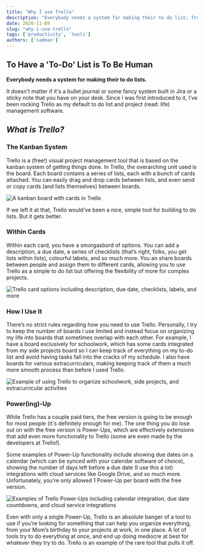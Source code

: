```yaml
---
title: "Why I use Trello"
description: "Everybody needs a system for making their to do list; Trello is mine."
date: 2020-11-09
slug: "why-i-use-trello"
tags: ['productivity', 'tools']
authors: ['sadman']
---
```



## To Have a 'To-Do' List is To Be Human

**Everybody needs a system for making their to do lists.**

It doesn't matter if it's a bullet journal or some fancy system built in Jira or a sticky note that you have on your desk. Since I was first introduced to it, I’ve been rocking Trello as my default to do list and project (read: life) management software.

## *What is Trello?*

### The Kanban System

Trello is a (free!) visual project management tool that is based on the kanban system of getting things done. In Trello, the overarching unit used is the board. Each board contains a series of lists, each  with a bunch of cards attached. You can easily drag and drop cards between lists, and even send or copy cards (and lists themselves) between boards.


<Image
  src={trellokanban}
  layout="constrained"
  alt="A kanban board with cards in Trello"
/>

If we left it at that, Trello would've been a nice, simple tool for building to do lists. But it gets better.

### Within Cards

Within each card, you have a smorgasbord of options. You can add a description, a due date, a series of checklists (that’s right, folks, you get lists within lists), colourful labels, and so much more. You  an share boards between people and assign them to different cards, allowing you to use Trello as a simple to do list but offering the flexibility of more for complex projects.


<Image
  src={withincards}
  layout="constrained"
  alt="Trello card options including description, due date, checklists, labels, and more"
/>

### How I Use It

There’s no strict rules regarding how you need to use Trello. Personally, I try to keep the number of boards I use limited and instead focus on organizing my life into boards that sometimes overlap with each other. For example, I have a board exclusively for schoolwork, which has some cards integrated from my side projects board so I can keep track of everything on my to-do list and avoid having tasks fall into the cracks of my schedule. I also have boards for various extracurriculars, making keeping track of them a much more smooth process than before I used Trello.


<Image
  src={howIUseIt}
  layout="constrained"
  alt="Example of using Trello to organize schoolwork, side projects, and extracurricular activities"
/>

### Power(ing)-Up

While Trello has a couple paid tiers, the free version is going to be enough for most people (it's definitely enough for me). The one thing you do lose out on with the free version is Power-Ups, which are effectively extensions that add even more functionality to Trello (some are even made by the developers at Trello!).

Some examples of Power-Up functionality include showing due dates on a calendar (which can be synced with your calendar software of choice), showing the number of days left before a due date (I use this a lot) integrations with cloud services like Google Drive, and so much more. Unfortunately, you’re only allowed 1 Power-Up per board with the free version.


<Image
  src={powerups}
  layout="constrained"
  alt="Examples of Trello Power-Ups including calendar integration, due date countdowns, and cloud service integrations"
/>

Even with only a single Power-Up, Trello is an absolute banger of a tool to use if you’re looking for something that can help you organize everything, from your Mom’s birthday to your projects at work, in one place. A lot of tools try to do everything at once, and end up doing mediocre at best for whatever they try to do. Trello is an example of the rare tool that pulls it off.
